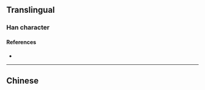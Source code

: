 {{also|喪}}
<!-- may be replaced by zh-forms -->
{{character info}}
==Translingual==

===Han character===
{{Han char|rn=1|rad=一|as=07|sn=8|four=4073|canj=GCV|ids=⿱⿻土丷⿰𠄌⿺乀丿}}

====References====
* {{Han ref|kx=0078.171|hdz=10022.010|uh=4E27|ud=20007}}

----

==Chinese==
{{zh-see|喪}}
